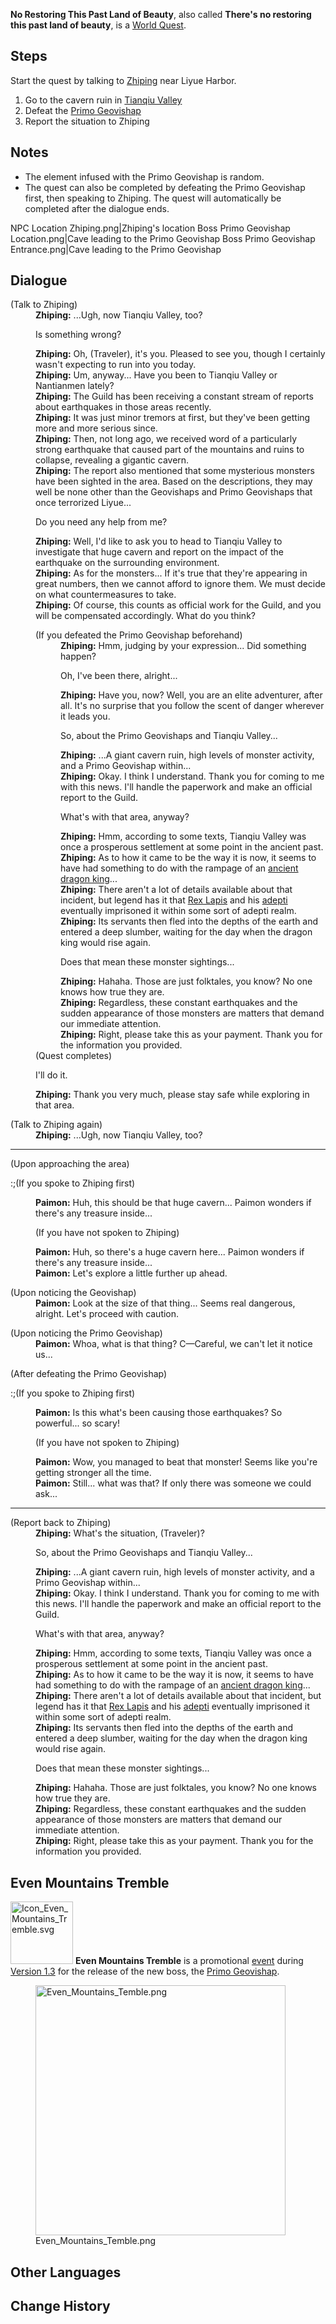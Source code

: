 {{Quest Infobox
|id            = 71022
|image         = 
|type          = World
|region        = Liyue
|area          = Sea of Clouds
|summary       = 
|requirement   = 
|startLocation = [[Liyue Harbor]], [[Liyue]]
|exp           = 250
|mora          = 30,000
|primogems     = 30
|rep           = Liyue
|repAmt        = 20
|other         = {{Card|Hero's Wit|3}}{{Card|Mystic Enhancement Ore|6}}
|characters    = Paimon; Traveler; Zhiping
}}
'''No Restoring This Past Land of Beauty''', also called '''There's no restoring this past land of beauty''', is a [[World Quest]].

==Steps==
Start the quest by talking to [[Zhiping]] {{DIcon|Tremble}} near Liyue Harbor.
#Go to the cavern ruin in [[Tianqiu Valley]]
#Defeat the [[Primo Geovishap]]
#Report the situation to Zhiping

==Notes==
<!-- Any notes that will help complete the quest -->
*The element infused with the Primo Geovishap is random.
*The quest can also be completed by defeating the Primo Geovishap first, then speaking to Zhiping. The quest will automatically be completed after the dialogue ends.
<gallery hideaddbutton="true" captionalign="center">
NPC Location Zhiping.png|Zhiping's location
Boss Primo Geovishap Location.png|Cave leading to the Primo Geovishap
Boss Primo Geovishap Entrance.png|Cave leading to the Primo Geovishap
</gallery>

==Dialogue==
{{Quest Description|[[Zhiping]] of the [[Adventurers' Guild]] seems to be investigating the earthquakes and strange monster movements in Tianqiu Valley...}}
{{dialogue start}}
;(Talk to Zhiping)
:'''Zhiping:''' ...Ugh, now Tianqiu Valley, too?
:{{DIcon}} Is something wrong?
:'''Zhiping:''' Oh, (Traveler), it's you. Pleased to see you, though I certainly wasn't expecting to run into you today.
:'''Zhiping:''' Um, anyway... Have you been to Tianqiu Valley or Nantianmen lately?
:'''Zhiping:''' The Guild has been receiving a constant stream of reports about earthquakes in those areas recently.
:'''Zhiping:''' It was just minor tremors at first, but they've been getting more and more serious since.
:'''Zhiping:''' Then, not long ago, we received word of a particularly strong earthquake that caused part of the mountains and ruins to collapse, revealing a gigantic cavern.
:'''Zhiping:''' The report also mentioned that some mysterious monsters have been sighted in the area. Based on the descriptions, they may well be none other than the Geovishaps and Primo Geovishaps that once terrorized Liyue...
:{{DIcon}} Do you need any help from me?
:'''Zhiping:''' Well, I'd like to ask you to head to Tianqiu Valley to investigate that huge cavern and report on the impact of the earthquake on the surrounding environment.
:'''Zhiping:''' As for the monsters... If it's true that they're appearing in great numbers, then we cannot afford to ignore them. We must decide on what countermeasures to take.
:'''Zhiping:''' Of course, this counts as official work for the Guild, and you will be compensated accordingly. What do you think?
:;(If you defeated the Primo Geovishap beforehand)
::'''Zhiping:''' Hmm, judging by your expression... Did something happen?
::{{DIcon}} Oh, I've been there, alright...
::'''Zhiping:''' Have you, now? Well, you are an elite adventurer, after all. It's no surprise that you follow the scent of danger wherever it leads you.
::{{DIcon}} So, about the Primo Geovishaps and Tianqiu Valley...
::'''Zhiping:''' ...A giant cavern ruin, high levels of monster activity, and a Primo Geovishap within...
::'''Zhiping:''' Okay. I think I understand. Thank you for coming to me with this news. I'll handle the paperwork and make an official report to the Guild.
::{{DIcon}} What's with that area, anyway?
::'''Zhiping:''' Hmm, according to some texts, Tianqiu Valley was once a prosperous settlement at some point in the ancient past.
::'''Zhiping:''' As to how it came to be the way it is now, it seems to have had something to do with the rampage of an [[Azhdaha|ancient dragon king]]...
::'''Zhiping:''' There aren't a lot of details available about that incident, but legend has it that [[Rex Lapis]] and his [[adepti]] eventually imprisoned it within some sort of adepti realm.
::'''Zhiping:''' Its servants then fled into the depths of the earth and entered a deep slumber, waiting for the day when the dragon king would rise again.
::{{DIcon}} Does that mean these monster sightings...
::'''Zhiping:''' Hahaha. Those are just folktales, you know? No one knows how true they are.
::'''Zhiping:''' Regardless, these constant earthquakes and the sudden appearance of those monsters are matters that demand our immediate attention.
::'''Zhiping:''' Right, please take this as your payment. Thank you for the information you provided.
:;(Quest completes)
:{{DIcon}} I'll do it.
:'''Zhiping:''' Thank you very much, please stay safe while exploring in that area.

;(Talk to Zhiping again)
:'''Zhiping:''' ...Ugh, now Tianqiu Valley, too?
----
;(Upon approaching the area)
:;(If you spoke to Zhiping first)
:'''Paimon:''' Huh, this should be that huge cavern... Paimon wonders if there's any treasure inside...
:;(If you have not spoken to Zhiping)
:'''Paimon:''' Huh, so there's a huge cavern here... Paimon wonders if there's any treasure inside...
:'''Paimon:''' Let's explore a little further up ahead.

;(Upon noticing the Geovishap)
:'''Paimon:''' Look at the size of that thing... Seems real dangerous, alright. Let's proceed with caution.

;(Upon noticing the Primo Geovishap)
:'''Paimon:''' Whoa, what is that thing? C&mdash;Careful, we can't let it notice us...

;(After defeating the Primo Geovishap)
:;(If you spoke to Zhiping first)
:'''Paimon:''' Is this what's been causing those earthquakes? So powerful... so scary!
:;(If you have not spoken to Zhiping)
:'''Paimon:''' Wow, you managed to beat that monster! Seems like you're getting stronger all the time.
:'''Paimon:''' Still... what was that? If only there was someone we could ask...
----
;(Report back to Zhiping)
:'''Zhiping:''' What's the situation, (Traveler)?
:{{DIcon}} So, about the Primo Geovishaps and Tianqiu Valley...
:'''Zhiping:''' ...A giant cavern ruin, high levels of monster activity, and a Primo Geovishap within...
:'''Zhiping:''' Okay. I think I understand. Thank you for coming to me with this news. I'll handle the paperwork and make an official report to the Guild.
:{{DIcon}} What's with that area, anyway?
:'''Zhiping:''' Hmm, according to some texts, Tianqiu Valley was once a prosperous settlement at some point in the ancient past.
:'''Zhiping:''' As to how it came to be the way it is now, it seems to have had something to do with the rampage of an [[Azhdaha|ancient dragon king]]...
:'''Zhiping:''' There aren't a lot of details available about that incident, but legend has it that [[Rex Lapis]] and his [[adepti]] eventually imprisoned it within some sort of adepti realm.
:'''Zhiping:''' Its servants then fled into the depths of the earth and entered a deep slumber, waiting for the day when the dragon king would rise again.
:{{DIcon}} Does that mean these monster sightings...
:'''Zhiping:''' Hahaha. Those are just folktales, you know? No one knows how true they are.
:'''Zhiping:''' Regardless, these constant earthquakes and the sudden appearance of those monsters are matters that demand our immediate attention.
:'''Zhiping:''' Right, please take this as your payment. Thank you for the information you provided.
{{dialogue end}}

==Even Mountains Tremble==
[[File:Icon Even Mountains Tremble.svg|100px|thumb|right]]
'''Even Mountains Tremble''' is a promotional [[event]] during [[Version 1.3]] for the release of the new boss, the [[Primo Geovishap]].

[[File:Even Mountains Temble.png|400px]]

==Other Languages==
{{Other Languages
|en      = No Restoring This Past Land of Beauty
|zhs     = 恨繁囿兮作土
|zhs_rm  = Hèn Fán Yòu Xī Zuò Tǔ
|zht     = 恨繁囿兮作土
|zht_rm  = Hèn Fán Yòu Xī Zuò Tǔ
|zh_tl   = 
|ja      = 盛んだ国は廃土に戻る
|ja_rm   = Sakanda Kuni wa Haido ni Modoru
|ja_tl   = Prosperous Country Returns to Dust
|ko      = 한때 번성했던 땅으론 돌아갈 수 없네
|ko_rm   = Hanttae Beonseonghaetteon Ttang-euron Doragal Su Eomne
|ko_tl   = No Back to the Land that Once Prospered
|es      = Una antigua ciudad majestuosa
|es_tl   = A Majestic Ancient City
|fr      = Magnificence passée
|fr_tl   = Past Magnificence
|ru      = Даже горы дрожат
|ru_tl   = 
|th      = ความสวยงามในอดีตไม่มีวันย้อนคืนกลับมาได้...
|th_rm   = 
|th_tl   = 
|vi      = Gạch đá rêu phong tiễn chân người.
|vi_tl   = 
|de      = Schutt und Asche
|de_tl   = Debris and Ashes
|id      = Daratan Ini Sudah Tidak Terselamatkan
|id_tl   = This Land is Already Beyond Saving
|pt      = Não Há Como Restaurar Esta Terra de Beleza do Passado
|pt_tl   = 
}}

==Change History==
{{Change History|1.3}}